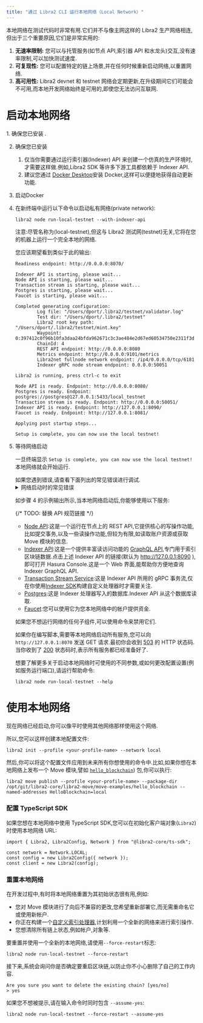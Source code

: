 ```yaml
---
title: "通过 Libra2 CLI 运行本地网络（Local Network）"
---
```



本地网络在测试代码时非常有用.它们并不与像主网这样的 Libra2 生产网络相连,但出于三个重要原因,它们是非常实用的:

1. **无速率限制:** 您可以与托管服务(如节点 API,索引器 API 和水龙头)交互,没有速率限制,可以加快测试速度.
2. **可复现性:** 您可以配置特定的链上场景,并在任何时候重新启动网络,以重置网络.
3. **高可用性:** Libra2 devnet 和 testnet 网络会定期更新,在升级期间它们可能会不可用,而本地开发网络始终是可用的,即使您无法访问互联网.

# 启动本地网络

<Steps>
  1. 确保您已安装 .

  2. 确保您已安装

     1. 仅当你需要通过运行索引器(Indexer) API 来创建一个仿真的生产环境时,才需要这样做.例如,Libra2 SDK 等许多下游工具都依赖于 Indexer API.
     2. 建议您通过 [Docker Desktop](https://www.docker.com/products/docker-desktop/)安装 Docker,这样可以便捷地获得自动更新功能.

  3. 启动Docker

  4. 在新终端中运行以下命令以启动私有网络(private network):

     ```shellscript filename="Terminal"
     libra2 node run-local-testnet --with-indexer-api
     ```

     <Aside type="caution">
       注意:尽管名称为(local-testnet),但这与 Libra2 测试网(testnet)无关,它将在您的机器上运行一个完全本地的网络.
     </Aside>

     您应该期望看到类似于此的输出:

     ```shellscript filename="Terminal"
     Readiness endpoint: http://0.0.0.0:8070/

     Indexer API is starting, please wait...
     Node API is starting, please wait...
     Transaction stream is starting, please wait...
     Postgres is starting, please wait...
     Faucet is starting, please wait...

     Completed generating configuration:
             Log file: "/Users/dport/.libra2/testnet/validator.log"
             Test dir: "/Users/dport/.libra2/testnet"
             Libra2 root key path: "/Users/dport/.libra2/testnet/mint.key"
             Waypoint: 0:397412c0f96b10fa3daa24bfda962671c3c3ae484e2d67ed60534750e2311f3d
             ChainId: 4
             REST API endpoint: http://0.0.0.0:8080
             Metrics endpoint: http://0.0.0.0:9101/metrics
             Libra2net fullnode network endpoint: /ip4/0.0.0.0/tcp/6181
             Indexer gRPC node stream endpoint: 0.0.0.0:50051

     Libra2 is running, press ctrl-c to exit

     Node API is ready. Endpoint: http://0.0.0.0:8080/
     Postgres is ready. Endpoint: postgres://postgres@127.0.0.1:5433/local_testnet
     Transaction stream is ready. Endpoint: http://0.0.0.0:50051/
     Indexer API is ready. Endpoint: http://127.0.0.1:8090/
     Faucet is ready. Endpoint: http://127.0.0.1:8081/

     Applying post startup steps...

     Setup is complete, you can now use the local testnet!
     ```

  5. 等待网络启动

     一旦终端显示 `Setup is complete, you can now use the local testnet!` 本地网络就会开始运行.

     <Aside type="caution">
       如果您遇到错误,请查看下面列出的常见错误进行调试.
     </Aside>

     <details>
       <summary>网络启动时的常见错误</summary>

       ### 地址已被使用

       ```shellscript filename="Terminal"
       panic at 'error binding to 0.0.0.0:8080: error creating server listener: Address already in use (os error 48)'
       ```

       这意味着本地网络需要使用的一个端口已被另一个进程使用.

       要在类 Unix 系统上解决此问题,您可以:

       1. 通过运行 `lsof -i :8080` 确定进程的名称和 PID.
       2. 知道 PID 后,运行 `kill <pid>` 释放该端口.

       ### 打开文件太多错误

       ```shellscript filename="Terminal"
       panic at crates/libra2/src/node/local_testnet/logging.rs:64:10:
       called \`Result::unwrap()\` on an \`Err\` value: Os { code: 24, kind: Uncategorized, message: "Too many open files" }
       ```

       这意味着您的系统上打开的文件太多.在许多类 Unix 系统上,您可以通过向 `.zshrc` 添加类似以下的内容来增加打开文件的最大数量:

       ```shellscript filename="Terminal"
       ulimit -n 1048576
       ```

       ### Docker 不可用

       ```shellscript filename="Terminal"
       Unexpected：Failed to apply pre-run steps for Postgres: Docker is not available, confirm it is installed and running. On Linux you may need to use sudo
       ```

       要解决此问题,请尝试以下修复方法:

       1. 通过运行 `docker --version` 确保安装了 docker.
       2. 通过运行 `docker info` 确保 Docker 守护进程正在运行(如果此命令出错,显示 `Cannot connect to the Docker daemon`,则 Docker 未运行).
       3. 确保在默认位置存在用于连接 Docker 的套接字(socket).例如,在类 Unix 系统上,`/var/run/docker.sock` 应该存在.
          1. 如果该文件不存在,打开 Docker Desktop 并启用 `Settings -> Advanced -> Allow the default Docker socket to be used.`
          2. 或者,您可以通过运行 `docker context inspect | grep Host` 找到 Docker 套接字(socket)的位置,然后通过运行 `sudo ln -s /Users/dport/.docker/run/docker.sock /var/run/docker.sock` 将该位置链接到默认位置.
     </details>

     如步骤 4 的示例输出所示,当本地网络启动后,你能够使用以下服务:

     {/* TODO: 替换 API 规范链接 */}

     - [Node API](/zh/network/nodes/libra2-api-spec):这是一个运行在节点上的 REST API,它提供核心的写操作功能,比如提交事务,以及一些读操作功能,但较为有限,如读取账户资源或获取 Move 模块的信息.
     - [Indexer API](/zh/build/indexer/indexer-api):这是一个提供丰富读访问功能的 [GraphQL API](/zh/network/nodes/localnet/\(https://graphql.org/\)),专门用于索引区块链数据.点击上述 Indexer API 的链接(默认为 http://127.0.0.1:8090 ),即可打开 Hasura Console.这是一个 Web 界面,能帮助你方便地查询 Indexer GraphQL API.
     - [Transaction Stream Service](/zh/build/indexer/txn-stream):这是 Indexer API 所用的 gRPC 事务流,仅在你使用[Indexer SDK](/zh/network/indexer/indexer-sdk)构建自定义处理器时才需要关注.
     - [Postgres](https://www.postgresql.org/):这是 Indexer 处理器写入的数据库.Indexer API 从这个数据库读取.
     - [Faucet](/zh/network/glossary#faucet):您可以使用它为您本地网络中的帐户提供资金.

     如果您不想运行网络的任何子组件,可以使用命令来禁用它们.

     如果你在编写脚本,需要等本地网络启动所有服务,您可以向 `http://127.0.0.1:8070` 发送 GET 请求.最初你会收到 [503](https://developer.mozilla.org/en-US/docs/Web/HTTP/Status/503) 的 HTTP 状态码.当你收到了 [200](https://developer.mozilla.org/en-US/docs/Web/HTTP/Status/200) 状态码时,表示所有服务都已经准备好了.

     想要了解更多关于启动本地网络时可使用的不同参数,或如何更改配置设置(例如服务运行端口),请运行帮助命令:

     ```shellscript filename="Terminal"
     libra2 node run-local-testnet --help
     ```
</Steps>

# 使用本地网络

现在网络已经启动,你可以像平时使用其他网络那样使用这个网络.

所以,您可以这样创建本地配置文件:

```shellscript filename="Terminal"
libra2 init --profile <your-profile-name> --network local
```

然后,你可以将这个配置文件应用到未来所有你想使用的命令中.比如,如果你想在本地网络上发布一个 Move 模块,譬如 [`hello_blockchain`](https://github.com/libra2org/libra2-core/tree/main/libra2-move/move-examples/hello_blockchain)) 包,你可以执行:

```shellscript filename="Terminal"
libra2 move publish --profile <your-profile-name> --package-dir /opt/git/libra2-core/libra2-move/move-examples/hello_blockchain --named-addresses HelloBlockchain=local
```

### 配置 TypeScript SDK

如果您想在本地网络中使用 TypeScript SDK,您可以在初始化客户端对象(`Libra2`)时使用本地网络 URL:

```tsx
import { Libra2, Libra2Config, Network } from "@libra2-core/ts-sdk";

const network = Network.LOCAL;
const config = new Libra2Config({ network });
const client = new Libra2(config);
```

### 重置本地网络

在开发过程中,有时将本地网络重置为其初始状态很有用,例如:

- 您对 Move 模块进行了向后不兼容的更改,您希望重新部署它,而无需重命名它或使用新帐户.
- 你正在构建一个[自定义索引处理器](/zh/build/indexer/custom-processors),计划利用一个全新的网络来进行索引操作.
- 您想清除所有链上状态,例如帐户,对象等.

要重置并使用一个全新的本地网络,请使用`--force-restart`标志:

```shellscript filename="Terminal"
libra2 node run-local-testnet --force-restart
```

接下来,系统会询问你是否确定要重启区块链,以防止你不小心删除了自己的工作内容.

```shellscript filename="Terminal"
Are you sure you want to delete the existing chain? [yes/no]
> yes
```

如果您不想被提示,请在输入命令时同时包含 `--assume-yes`:

```shellscript filename="Terminal"
libra2 node run-local-testnet --force-restart --assume-yes
```
